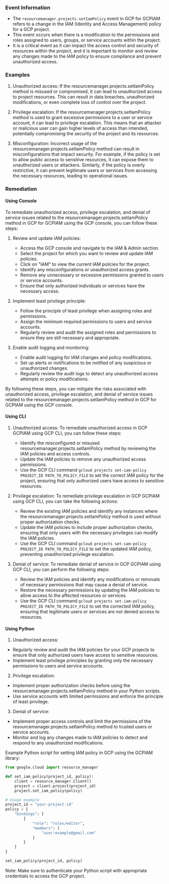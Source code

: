 
### Event Information

- The `resourcemanager.projects.setIamPolicy` event in GCP for GCPIAM refers to a change in the IAM (Identity and Access Management) policy for a GCP project.
- This event occurs when there is a modification to the permissions and roles assigned to users, groups, or service accounts within the project.
- It is a critical event as it can impact the access control and security of resources within the project, and it is important to monitor and review any changes made to the IAM policy to ensure compliance and prevent unauthorized access.


### Examples

1. Unauthorized access: If the resourcemanager.projects.setIamPolicy method is misused or compromised, it can lead to unauthorized access to project resources. This can result in data breaches, unauthorized modifications, or even complete loss of control over the project.

2. Privilege escalation: If the resourcemanager.projects.setIamPolicy method is used to grant excessive permissions to a user or service account, it can lead to privilege escalation. This means that an attacker or malicious user can gain higher levels of access than intended, potentially compromising the security of the project and its resources.

3. Misconfiguration: Incorrect usage of the resourcemanager.projects.setIamPolicy method can result in misconfigurations that impact security. For example, if the policy is set to allow public access to sensitive resources, it can expose them to unauthorized users or attackers. Similarly, if the policy is overly restrictive, it can prevent legitimate users or services from accessing the necessary resources, leading to operational issues.

### Remediation

#### Using Console

To remediate unauthorized access, privilege escalation, and denial of service issues related to the resourcemanager.projects.setIamPolicy method in GCP for GCPIAM using the GCP console, you can follow these steps:

1. Review and update IAM policies: 
   - Access the GCP console and navigate to the IAM & Admin section.
   - Select the project for which you want to review and update IAM policies.
   - Click on "IAM" to view the current IAM policies for the project.
   - Identify any misconfigurations or unauthorized access grants.
   - Remove any unnecessary or excessive permissions granted to users or service accounts.
   - Ensure that only authorized individuals or services have the necessary access.

2. Implement least privilege principle:
   - Follow the principle of least privilege when assigning roles and permissions.
   - Assign the minimum required permissions to users and service accounts.
   - Regularly review and audit the assigned roles and permissions to ensure they are still necessary and appropriate.

3. Enable audit logging and monitoring:
   - Enable audit logging for IAM changes and policy modifications.
   - Set up alerts or notifications to be notified of any suspicious or unauthorized changes.
   - Regularly review the audit logs to detect any unauthorized access attempts or policy modifications.

By following these steps, you can mitigate the risks associated with unauthorized access, privilege escalation, and denial of service issues related to the resourcemanager.projects.setIamPolicy method in GCP for GCPIAM using the GCP console.

#### Using CLI

1. Unauthorized access: To remediate unauthorized access in GCP GCPIAM using GCP CLI, you can follow these steps:
   - Identify the misconfigured or misused resourcemanager.projects.setIamPolicy method by reviewing the IAM policies and access controls.
   - Update the IAM policies to remove any unauthorized access permissions.
   - Use the GCP CLI command `gcloud projects set-iam-policy PROJECT_ID PATH_TO_POLICY_FILE` to set the correct IAM policy for the project, ensuring that only authorized users have access to sensitive resources.

2. Privilege escalation: To remediate privilege escalation in GCP GCPIAM using GCP CLI, you can take the following actions:
   - Review the existing IAM policies and identify any instances where the resourcemanager.projects.setIamPolicy method is used without proper authorization checks.
   - Update the IAM policies to include proper authorization checks, ensuring that only users with the necessary privileges can modify the IAM policies.
   - Use the GCP CLI command `gcloud projects set-iam-policy PROJECT_ID PATH_TO_POLICY_FILE` to set the updated IAM policy, preventing unauthorized privilege escalation.

3. Denial of service: To remediate denial of service in GCP GCPIAM using GCP CLI, you can perform the following steps:
   - Review the IAM policies and identify any modifications or removals of necessary permissions that may cause a denial of service.
   - Restore the necessary permissions by updating the IAM policies to allow access to the affected resources or services.
   - Use the GCP CLI command `gcloud projects set-iam-policy PROJECT_ID PATH_TO_POLICY_FILE` to set the corrected IAM policy, ensuring that legitimate users or services are not denied access to resources.

#### Using Python

1. Unauthorized access:
- Regularly review and audit the IAM policies for your GCP projects to ensure that only authorized users have access to sensitive resources.
- Implement least privilege principles by granting only the necessary permissions to users and service accounts.

2. Privilege escalation:
- Implement proper authorization checks before using the resourcemanager.projects.setIamPolicy method in your Python scripts.
- Use service accounts with limited permissions and enforce the principle of least privilege.

3. Denial of service:
- Implement proper access controls and limit the permissions of the resourcemanager.projects.setIamPolicy method to trusted users or service accounts.
- Monitor and log any changes made to IAM policies to detect and respond to any unauthorized modifications.

Example Python script for setting IAM policy in GCP using the GCPIAM library:

```python
from google.cloud import resource_manager

def set_iam_policy(project_id, policy):
    client = resource_manager.Client()
    project = client.project(project_id)
    project.set_iam_policy(policy)

# Usage example
project_id = "your-project-id"
policy = {
    "bindings": [
        {
            "role": "roles/editor",
            "members": [
                "user:example@gmail.com"
            ]
        }
    ]
}

set_iam_policy(project_id, policy)
```

Note: Make sure to authenticate your Python script with appropriate credentials to access the GCP project.

